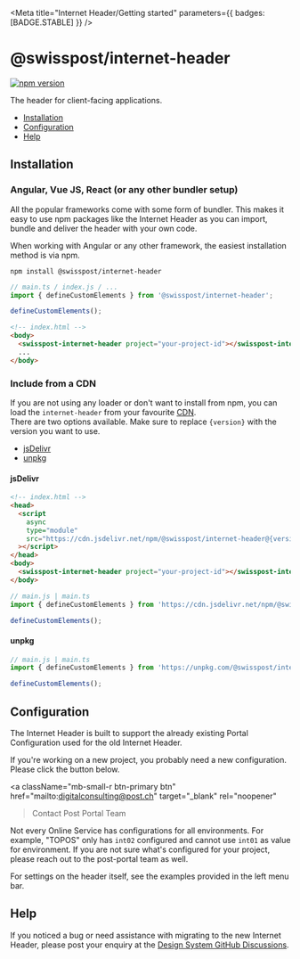 
<Meta
  title="Internet Header/Getting started"
  parameters={{ badges: [BADGE.STABLE] }}
/>

# @swisspost/internet-header

[![npm version](https://badge.fury.io/js/@swisspost%2Finternet-header.svg)](https://badge.fury.io/js/@swisspost%2Finternet-header)

The header for client-facing applications.

- [Installation](#installation)
- [Configuration](#configuration)
- [Help](#help)

## Installation

### Angular, Vue JS, React (or any other bundler setup)

All the popular frameworks come with some form of bundler.
This makes it easy to use npm packages like the Internet Header as you can import,
bundle and deliver the header with your own code.

When working with Angular or any other framework, the easiest installation method is via npm.

```shell
npm install @swisspost/internet-header
```

```typescript
// main.ts / index.js / ...
import { defineCustomElements } from '@swisspost/internet-header';

defineCustomElements();
```

```html
<!-- index.html -->
<body>
  <swisspost-internet-header project="your-project-id"></swisspost-internet-header>
  ...
</body>
```

### Include from a CDN

If you are not using any loader or don't want to install from npm,
you can load the `internet-header` from your favourite
[CDN](https://en.wikipedia.org/wiki/Content_delivery_network).<br/>
There are two options available.
Make sure to replace `{version}` with the version you want to use.

- [jsDelivr](https://www.jsdelivr.com/)
- [unpkg](https://unpkg.com/)

#### jsDelivr

```html
<!-- index.html -->
<head>
  <script
    async
    type="module"
    src="https://cdn.jsdelivr.net/npm/@swisspost/internet-header@{version}/dist/swisspost-internet-header/swisspost-internet-header.esm.js"
  ></script>
</head>
<body>
  <swisspost-internet-header project="your-project-id"></swisspost-internet-header>
</body>
```

```javascript
// main.js | main.ts
import { defineCustomElements } from 'https://cdn.jsdelivr.net/npm/@swisspost/internet-header@{version}/loader/index.min.js';

defineCustomElements();
```

#### unpkg

```javascript
// main.js | main.ts
import { defineCustomElements } from 'https://unpkg.com/@swisspost/internet-header@{version}/loader/index.min.js';

defineCustomElements();
```

## Configuration

The Internet Header is built to support the already existing Portal Configuration used for the old Internet Header.

If you're working on a new project, you probably need a new configuration. Please click the button below.

<a
  className="mb-small-r btn-primary btn"
  href="mailto:digitalconsulting@post.ch"
  target="_blank"
  rel="noopener"
>Contact Post Portal Team <post-icon name="1001" className="fs-large"/></a>

Not every Online Service has configurations for all environments.
For example, "TOPOS" only has `int02` configured and cannot use `int01` as value for environment.
If you are not sure what's configured for your project, please reach out to the post-portal team as well.

For settings on the header itself, see the examples provided in the left menu bar.

## Help

If you noticed a bug or need assistance with migrating to the new Internet Header,
please post your enquiry at the [Design System GitHub Discussions](https://github.com/swisspost/design-system/discussions/categories/q-a).
